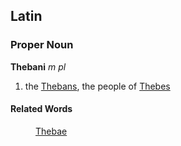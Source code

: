 ==Latin==
===Proper Noun===
'''Thebani''' ''m pl''

#the [[Theban]]s, the people of [[Thebes]]
====Related Words====
:[[Thebae]]